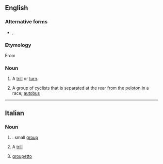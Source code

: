==English==

===Alternative forms===
* {{l|en|grupetto}}, {{l|en|groupetto}}

===Etymology===
From {{etyl|it|en}}

===Noun===
{{en-noun|gruppetti|gruppettos}}

# {{lb|en|music}} A [[trill]] or [[turn]].
# {{lb|en|cycling}} A group of cyclists that is separated at the rear from the [[peloton]] in a race; [[autobus]]

----

==Italian==

===Noun===
{{it-noun|m}}

# {{diminutive of|gruppo|lang=it}}: small [[group]]
# {{lb|it|music}} A [[trill]]
# {{lb|it|cycle racing}} [[groupetto]]